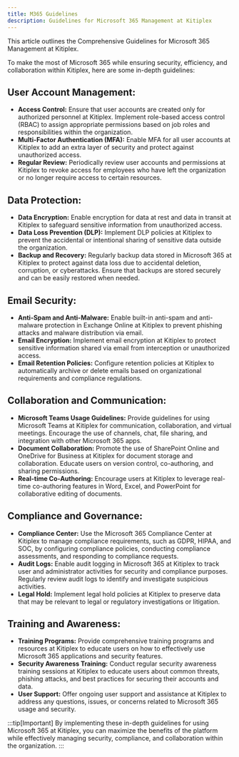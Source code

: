 ```yaml
---
title: M365 Guidelines
description: Guidelines for Microsoft 365 Management at Kitiplex
---
```






This article outlines the Comprehensive Guidelines for Microsoft 365 Management at Kitiplex.


To make the most of Microsoft 365 while ensuring security, efficiency, and collaboration within Kitiplex, here are some in-depth guidelines:

## User Account Management:

- **Access Control:** Ensure that user accounts are created only for authorized personnel at Kitiplex. Implement role-based access control (RBAC) to assign appropriate permissions based on job roles and responsibilities within the organization.
- **Multi-Factor Authentication (MFA):** Enable MFA for all user accounts at Kitiplex to add an extra layer of security and protect against unauthorized access.
- **Regular Review:** Periodically review user accounts and permissions at Kitiplex to revoke access for employees who have left the organization or no longer require access to certain resources.

## Data Protection:

- **Data Encryption:** Enable encryption for data at rest and data in transit at Kitiplex to safeguard sensitive information from unauthorized access.
- **Data Loss Prevention (DLP):** Implement DLP policies at Kitiplex to prevent the accidental or intentional sharing of sensitive data outside the organization.
- **Backup and Recovery:** Regularly backup data stored in Microsoft 365 at Kitiplex to protect against data loss due to accidental deletion, corruption, or cyberattacks. Ensure that backups are stored securely and can be easily restored when needed.

## Email Security:

- **Anti-Spam and Anti-Malware:** Enable built-in anti-spam and anti-malware protection in Exchange Online at Kitiplex to prevent phishing attacks and malware distribution via email.
- **Email Encryption:** Implement email encryption at Kitiplex to protect sensitive information shared via email from interception or unauthorized access.
- **Email Retention Policies:** Configure retention policies at Kitiplex to automatically archive or delete emails based on organizational requirements and compliance regulations.

## Collaboration and Communication:

- **Microsoft Teams Usage Guidelines:** Provide guidelines for using Microsoft Teams at Kitiplex for communication, collaboration, and virtual meetings. Encourage the use of channels, chat, file sharing, and integration with other Microsoft 365 apps.
- **Document Collaboration:** Promote the use of SharePoint Online and OneDrive for Business at Kitiplex for document storage and collaboration. Educate users on version control, co-authoring, and sharing permissions.
- **Real-time Co-Authoring:** Encourage users at Kitiplex to leverage real-time co-authoring features in Word, Excel, and PowerPoint for collaborative editing of documents.

## Compliance and Governance:

- **Compliance Center:** Use the Microsoft 365 Compliance Center at Kitiplex to manage compliance requirements, such as GDPR, HIPAA, and SOC, by configuring compliance policies, conducting compliance assessments, and responding to compliance requests.
- **Audit Logs:** Enable audit logging in Microsoft 365 at Kitiplex to track user and administrator activities for security and compliance purposes. Regularly review audit logs to identify and investigate suspicious activities.
- **Legal Hold:** Implement legal hold policies at Kitiplex to preserve data that may be relevant to legal or regulatory investigations or litigation.

## Training and Awareness:

- **Training Programs:** Provide comprehensive training programs and resources at Kitiplex to educate users on how to effectively use Microsoft 365 applications and security features.
- **Security Awareness Training:** Conduct regular security awareness training sessions at Kitiplex to educate users about common threats, phishing attacks, and best practices for securing their accounts and data.
- **User Support:** Offer ongoing user support and assistance at Kitiplex to address any questions, issues, or concerns related to Microsoft 365 usage and security.

:::tip[Important]
By implementing these in-depth guidelines for using Microsoft 365 at Kitiplex, you can maximize the benefits of the platform while effectively managing security, compliance, and collaboration within the organization.
:::



<MicrosoftLogo className="logoBadge" /> 